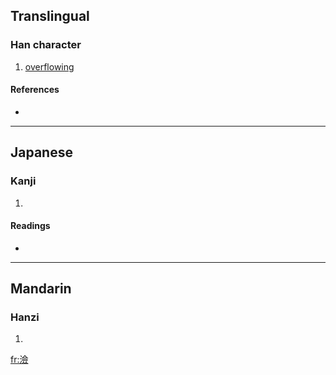 ==Translingual==

===Han character===
{{Han char|rn=85|rad=水|as=13|sn=16|four=3818<sub>6</sub>|canj=水人一人 (EOMO)}}

# [[overflowing]]

====References====
* {{Han ref|kx=0653.250|dkj=18409|dj=1063.180|hdz=31761.040|uh=6FB0|ud=28592|bh=EA46|bd=59974}}

----

==Japanese==

===Kanji===
{{ja-kanji|grade=|rs=水13}}

# {{defn|Japanese}}

====Readings====
* {{ja-readings|on=[[れん]] (ren)|kun=[[なぎさ]] (nagisa)}}

----

==Mandarin==

===Hanzi===
{{cmn-hanzi|pin=[[liàn]] ([[lian4]])|wg=lien<sup>4</sup>}}

# {{defn|Mandarin}}

[[fr:澰]]